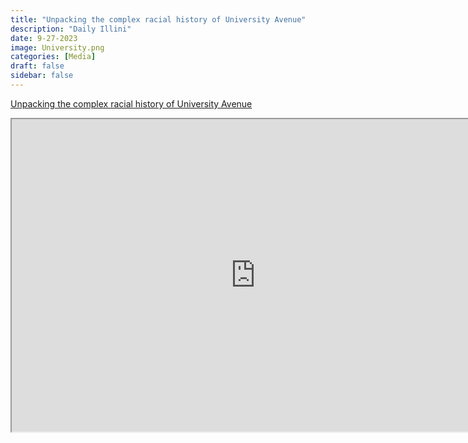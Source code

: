 ```yaml
---
title: "Unpacking the complex racial history of University Avenue"
description: "Daily Illini"
date: 9-27-2023
image: University.png
categories: [Media]
draft: false
sidebar: false
---
```


[Unpacking the complex racial history of University Avenue](https://dailyillini.com/life_and_culture-stories/culture-diversity/2023/09/27/racial-history-university-avenue/)

```{=html}
<iframe width="780" height="500" src="https://dailyillini.com/life_and_culture-stories/culture-diversity/2023/09/27/racial-history-university-avenue/" title="Unpacking the complex racial history of University Avenue"></iframe>
```
